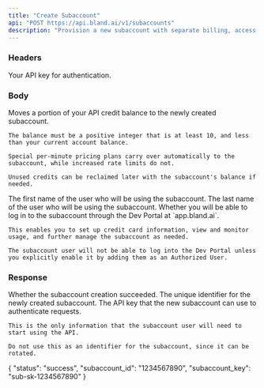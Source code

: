 ```yaml
---
title: "Create Subaccount"
api: "POST https://api.bland.ai/v1/subaccounts"
description: "Provision a new subaccount with separate billing, access and usage."
---
```


### Headers

<ParamField header="authorization" type="string" required>
  Your API key for authentication.
</ParamField>

### Body

<ParamField body="balance" type="integer" required>
    Moves a portion of your API credit balance to the newly created subaccount.

    The balance must be a positive integer that is at least 10, and less than your current account balance.

    Special per-minute pricing plans carry over automatically to the subaccount, while increased rate limits do not.

    Unused credits can be reclaimed later with the subaccount's balance if needed.
</ParamField>

<ParamField body="first_name" type="string" required>
    The first name of the user who will be using the subaccount.
</ParamField>

<ParamField body="last_name" type="string" required>
    The last name of the user who will be using the subaccount.
</ParamField>

<ParamField body="login_enabled" type="boolean" default="true">
    Whether you will be able to log in to the subaccount through the Dev Portal at `app.bland.ai`.

    This enables you to set up credit card information, view and monitor usage, and further manage the subaccount as needed.

    The subaccount user will not be able to log into the Dev Portal unless you explicitly enable it by adding them as an Authorized User.
</ParamField>

### Response
<ResponseField name="status" type="string">
    Whether the subaccount creation succeeded.
</ResponseField>

<ResponseField name="subaccount_id" type="string">
    The unique identifier for the newly created subaccount.
</ResponseField>

<ResponseField name="subaccount_key" type="integer">
    The API key that the new subaccount can use to authenticate requests.

    This is the only information that the subaccount user will need to start using the API.

    Do not use this as an identifier for the subaccount, since it can be rotated.
</ResponseField>
    
<ResponseExample>
{
    "status": "success",
    "subaccount_id": "1234567890",
    "subaccount_key": "sub-sk-1234567890"
}
</ResponseExample>